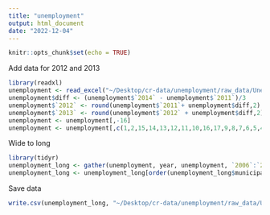 ```yaml
---
title: "unemployment"
output: html_document
date: "2022-12-04"
---
```


```r
knitr::opts_chunk$set(echo = TRUE)
```
Add data for 2012 and 2013
```r
library(readxl)
unemployment <- read_excel("~/Desktop/cr-data/unemployment/raw_data/Unemployment.xlsx")
unemployment$diff <- (unemployment$`2014` - unemployment$`2011`)/3
unemployment$`2012` <- round(unemployment$`2011`+ unemployment$diff,2)
unemployment$`2013` <- round(unemployment$`2012` + unemployment$diff,2)
unemployment <- unemployment[,-16]
unemployment <- unemployment[,c(1,2,15,14,13,12,11,10,16,17,9,8,7,6,5,4,3)]
```
Wide to long
```r
library(tidyr)
unemployment_long <- gather(unemployment, year, unemployment, `2006`:`2020`, factor_key = T )
unemployment_long <- unemployment_long[order(unemployment_long$municipality_id, unemployment_long$year), ]
```
Save data
```r
write.csv(unemployment_long, "~/Desktop/cr-data/unemployment/raw_data/Unemployment_long.csv", row.names=FALSE)

```

